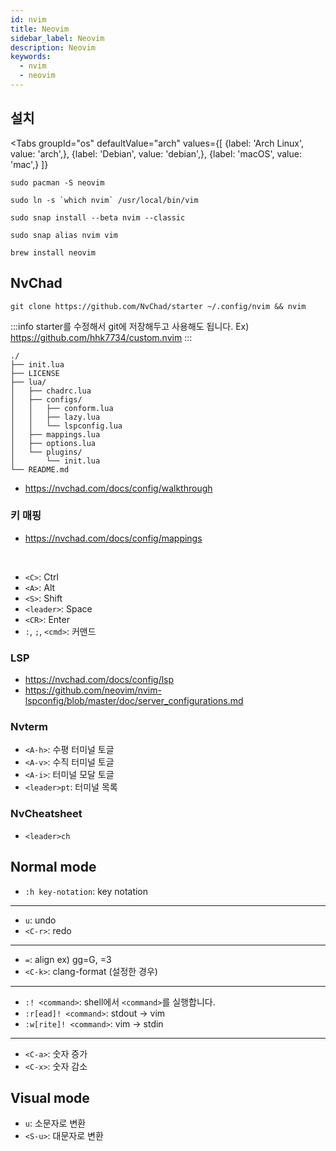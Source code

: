 ```yaml
---
id: nvim
title: Neovim
sidebar_label: Neovim
description: Neovim
keywords:
  - nvim
  - neovim
---
```



## 설치

<Tabs
    groupId="os"
    defaultValue="arch"
    values={[
        {label: 'Arch Linux', value: 'arch',},
        {label: 'Debian', value: 'debian',},
        {label: 'macOS', value: 'mac',}
    ]}
>

<TabItem value="arch">

```shell
sudo pacman -S neovim
```

```shell
sudo ln -s `which nvim` /usr/local/bin/vim
```

</TabItem>

<TabItem value="debian">

```shell
sudo snap install --beta nvim --classic
```

```shell
sudo snap alias nvim vim
```

</TabItem>

<TabItem value="mac">

```shell
brew install neovim
```

</TabItem>

</Tabs>

## NvChad

```shell
git clone https://github.com/NvChad/starter ~/.config/nvim && nvim
```

:::info
starter를 수정해서 git에 저장해두고 사용해도 됩니다. Ex) https://github.com/hhk7734/custom.nvim
:::

```shell
./
├── init.lua
├── LICENSE
├── lua/
│   ├── chadrc.lua
│   ├── configs/
│   │   ├── conform.lua
│   │   ├── lazy.lua
│   │   └── lspconfig.lua
│   ├── mappings.lua
│   ├── options.lua
│   └── plugins/
│       └── init.lua
└── README.md
```

- https://nvchad.com/docs/config/walkthrough

### 키 매핑

- https://nvchad.com/docs/config/mappings

<br />

- `<C>`: Ctrl
- `<A>`: Alt
- `<S>`: Shift
- `<leader>`: Space
- `<CR>`: Enter
- `:`, `;`, `<cmd>`: 커맨드

### LSP

- https://nvchad.com/docs/config/lsp
- https://github.com/neovim/nvim-lspconfig/blob/master/doc/server_configurations.md

### Nvterm

- `<A-h>`: 수평 터미널 토글
- `<A-v>`: 수직 터미널 토글
- `<A-i>`: 터미널 모달 토글
- `<leader>pt`: 터미널 목록

### NvCheatsheet

- `<leader>ch`

## Normal mode

- `:h key-notation`: key notation

---

- `u`: undo
- `<C-r>`: redo

---

- `=`: align ex) gg=G, =3
- `<C-k>`: clang-format (설정한 경우)

---

- `:! <command>`: shell에서 `<command>`를 실행합니다.
- `:r[ead]! <command>`: stdout -> vim
- `:w[rite]! <command>`: vim -> stdin

---

- `<C-a>`: 숫자 증가
- `<C-x>`: 숫자 감소

## Visual mode

- `u`: 소문자로 변환
- `<S-u>`: 대문자로 변환
